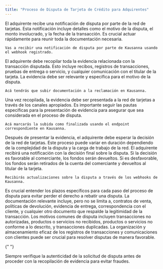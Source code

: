 ```yaml
---
title: "Proceso de Disputa de Tarjeta de Crédito para Adquirentes"
---
```


<Steps>
  <Step title="Notificación de la Disputa">
    El adquirente recibe una notificación de disputa por parte de la red de tarjetas. Esta
    notificación incluye detalles como el motivo de la disputa, el monto involucrado, y la fecha de
    la transacción. Es crucial actuar rápidamente para reunir toda la documentación necesaria.

    Vas a recibir una notificación de disputa por parte de Kausanna usando el webhook registrado.

  </Step>
  <Step title="Recopilación de Evidencia">
    El adquirente debe recopilar toda la evidencia relacionada con la transacción disputada. Esto
    incluye recibos, registros de transacciones, pruebas de entrega o servicio, y cualquier
    comunicación con el titular de la tarjeta. La evidencia debe ser relevante y específica para el
    motivo de la disputa.

    Acá tendrás que subir documentación a la reclamación en Kausanna.

  </Step>
  <Step title="Presentación de la Evidencia">
    Una vez recopilada, la evidencia debe ser presentada a la red de tarjetas a través de los
    canales apropiados. Es importante seguir las pautas específicas para la presentación de
    evidencia para asegurar que sea considerada en el proceso de disputa.

    Acá marcarás la subida como finalizada usando el endpoint correspondiente en Kausanna.

  </Step>
  <Step title="Espera de la Resolución">
    Después de presentar la evidencia, el adquirente debe esperar la decisión de la red de tarjetas.
    Este proceso puede variar en duración dependiendo de la complejidad de la disputa y la carga de
    trabajo de la red.
  </Step>
  <Step title="Notificación de la Decisión">
    El adquirente recibirá una notificación con la decisión final sobre la disputa. Si la decisión
    es favorable al comerciante, los fondos serán devueltos. Si es desfavorable, los fondos serán
    retirados de la cuenta del comerciante y devueltos al titular de la tarjeta.

    Recibirás actualizaciones sobre la disputa a través de los webhooks de Kausanna.

  </Step>
</Steps>

<Note>
  Es crucial entender los plazos específicos para cada paso del proceso de disputa para evitar
  perder el derecho a rebatir una disputa.
</Note>

<Accordion title="Documentación Relevante">
  La documentación relevante incluye, pero no se limita a, contratos de venta, políticas de
  devolución, evidencia de entrega, correspondencia con el cliente, y cualquier otro documento que
  respalde la legitimidad de la transacción.
</Accordion>

<Accordion title="Motivos Comunes de Disputa">
  Los motivos comunes de disputa incluyen transacciones no autorizadas, productos o servicios no
  recibidos, productos o servicios no conforme a lo descrito, y transacciones duplicadas.
</Accordion>

<Tip>
  La organización y almacenamiento eficaz de los registros de transacciones y comunicaciones con
  clientes puede ser crucial para resolver disputas de manera favorable.
</Tip>

{" "}

<Warning>
  Siempre verifique la autenticidad de la solicitud de disputa antes de proceder con la recopilación
  de evidencia para evitar fraudes.
</Warning>
